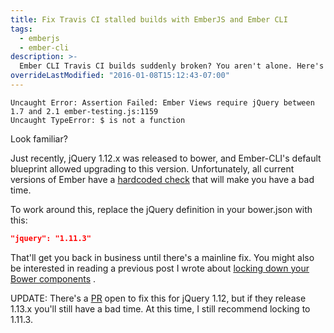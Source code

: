 ```yaml
---
title: Fix Travis CI stalled builds with EmberJS and Ember CLI
tags:
  - emberjs
  - ember-cli
description: >-
  Ember CLI Travis CI builds suddenly broken? You aren't alone. Here's how to work around it.
overrideLastModified: "2016-01-08T15:12:43-07:00"
---
```


    Uncaught Error: Assertion Failed: Ember Views require jQuery between 1.7 and 2.1 ember-testing.js:1159
    Uncaught TypeError: $ is not a function

Look familiar?

Just recently, jQuery 1.12.x was released to bower, and Ember-CLI's default blueprint allowed upgrading to this version.
Unfortunately, all current versions of Ember have a
[hardcoded check](https://github.com/emberjs/ember.js/blob/1a2cd166a86219717a0cde1df4dab497d8dda3e3/packages/ember-views/lib/system/jquery.js#L16-L19)
that will make you have a bad time.

To work around this, replace the jQuery definition in your bower.json with this:

```json
"jquery": "1.11.3"
```

That'll get you back in business until there's a mainline fix. You might also be interested in reading a previous post I
wrote about [locking down your Bower components](/blog/2014/09/13/lock-down-bower-components) .

UPDATE: There's a [PR](https://github.com/emberjs/ember.js/pull/12787) open to fix this for jQuery 1.12, but if they
release 1.13.x you'll still have a bad time. At this time, I still recommend locking to 1.11.3.
